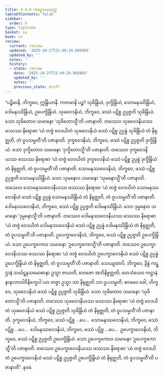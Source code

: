 ```yaml
---
title: 4.4.9 ကဋ္ဌောပမသုတ္တ
tableOfContents: false
sidebar:
  order: 9
type: tipitaka
basket: su
book: sn
review:
  current: review
  updated: '2025-10-27T21:49:29.805003'
  updated_by: ''
  notes: ''
  history:
  - state: review
    date: '2025-10-27T21:49:29.805003'
    updated_by: ''
    notes: ''
    previous_state: draft
---
```



<ReviewStatus review={frontmatter.review} showDetails={true} />

<HypothesisAnnotation frontmatter={frontmatter} />

<DynamicBreadcrumb />

<Division number="509" book="sn" e="ch" v="18" p="354">

<Paragraph number="1120" book="sn">
“ပဉ္စိမာနိ, ဘိက္ခဝေ, ဣန္ဒြိယာနိ. ကတမာနိ ပဉ္စ? သုခိန္ဒြိယံ, ဒုက္ခိန္ဒြိယံ, သောမနဿိန္ဒြိယံ, ဒေါမနဿိန္ဒြိယံ, ဥပေက္ခိန္ဒြိယံ. သုခဝေဒနိယံ, ဘိက္ခဝေ, ဖဿံ ပဋိစ္စ ဥပ္ပဇ္ဇတိ သုခိန္ဒြိယံ. သော သုခိတောဝ သမာနော ‘သုခိတောသ္မီ’တိ ပဇာနာတိ. တဿေဝ သုခဝေဒနိယဿ ဖဿဿ နိရောဓာ ‘ယံ တဇ္ဇံ ဝေဒယိတံ သုခဝေဒနိယံ ဖဿံ ပဋိစ္စ ဥပ္ပန္နံ သုခိန္ဒြိယံ တံ နိရုဇ္ဈတိ, တံ ဝူပသမ္မတီ’တိ ပဇာနာတိ.
</Paragraph>

<Paragraph number="1121" book="sn">
ဒုက္ခဝေဒနိယံ, ဘိက္ခဝေ, ဖဿံ ပဋိစ္စ ဥပ္ပဇ္ဇတိ ဒုက္ခိန္ဒြိယံ. သော ဒုက္ခိတောဝ သမာနော ‘ဒုက္ခိတောသ္မီ’တိ ပဇာနာတိ. တဿေဝ ဒုက္ခဝေဒနိယဿ ဖဿဿ နိရောဓာ ‘ယံ တဇ္ဇံ ဝေဒယိတံ ဒုက္ခဝေဒနိယံ ဖဿံ ပဋိစ္စ ဥပ္ပန္နံ ဒုက္ခိန္ဒြိယံ တံ နိရုဇ္ဈတိ, တံ ဝူပသမ္မတီ’တိ ပဇာနာတိ.
</Paragraph>

<Paragraph number="1122" book="sn">
သောမနဿဝေဒနိယံ, ဘိက္ခဝေ, ဖဿံ ပဋိစ္စ ဥပ္ပဇ္ဇတိ သောမနဿိန္ဒြိယံ. သော သုမနောဝ သမာနော ‘သုမနောသ္မီ’တိ ပဇာနာတိ. တဿေဝ သောမနဿဝေဒနိယဿ ဖဿဿ နိရောဓာ ‘ယံ တဇ္ဇံ ဝေဒယိတံ သောမနဿဝေဒနိယံ ဖဿံ ပဋိစ္စ ဥပ္ပန္နံ သောမနဿိန္ဒြိယံ တံ နိရုဇ္ဈတိ, တံ ဝူပသမ္မတီ’တိ ပဇာနာတိ.
</Paragraph>

<Paragraph number="1123" book="sn">
ဒေါမနဿဝေဒနိယံ, ဘိက္ခဝေ, ဖဿံ ပဋိစ္စ ဥပ္ပဇ္ဇတိ ဒေါမနဿိန္ဒြိယံ. သော ဒုမ္မနောဝ သမာနော ‘ဒုမ္မနောသ္မီ’တိ ပဇာနာတိ. တဿေဝ ဒေါမနဿဝေဒနိယဿ ဖဿဿ နိရောဓာ ‘ယံ တဇ္ဇံ ဝေဒယိတံ ဒေါမနဿဝေဒနိယံ ဖဿံ ပဋိစ္စ ဥပ္ပန္နံ ဒေါမနဿိန္ဒြိယံ တံ နိရုဇ္ဈတိ, တံ ဝူပသမ္မတီ’တိ ပဇာနာတိ.
</Paragraph>

<Paragraph number="1124" book="sn">
ဥပေက္ခာဝေဒနိယံ, ဘိက္ခဝေ, ဖဿံ ပဋိစ္စ ဥပ္ပဇ္ဇတိ ဥပေက္ခိန္ဒြိယံ. သော ဥပေက္ခကောဝ သမာနော ‘ဥပေက္ခကောသ္မီ’တိ ပဇာနာတိ. တဿေဝ ဥပေက္ခာဝေဒနိယဿ ဖဿဿ နိရောဓာ ‘ယံ တဇ္ဇံ ဝေဒယိတံ ဥပေက္ခာဝေဒနိယံ ဖဿံ ပဋိစ္စ ဥပ္ပန္နံ ဥပေက္ခိန္ဒြိယံ တံ နိရုဇ္ဈတိ, တံ ဝူပသမ္မတီ’တိ ပဇာနာတိ.
</Paragraph>

<Paragraph number="1125" book="sn">
သေယျထာပိ, ဘိက္ခဝေ, ဒွိန္နံ ကဋ္ဌာနံ သင်္ဃဋ္ဋနသမောဓာနာ ဥသ္မာ ဇာယတိ, တေဇော အဘိနိဗ္ဗတ္တတိ; တေသံယေဝ ကဋ္ဌာနံ နာနာဘာဝါဝိနိက္ခေပါ ယာ တဇ္ဇာ ဥသ္မာ သာ နိရုဇ္ဈတိ သာ ဝူပသမ္မတိ; ဧဝမေဝ ခေါ, ဘိက္ခဝေ, သုခဝေဒနိယံ ဖဿံ ပဋိစ္စ ဥပ္ပဇ္ဇတိ သုခိန္ဒြိယံ. သော သုခိတောဝ သမာနော ‘သုခိတောသ္မီ’တိ ပဇာနာတိ. တဿေဝ သုခဝေဒနိယဿ ဖဿဿ နိရောဓာ ‘ယံ တဇ္ဇံ ဝေဒယိတံ သုခဝေဒနိယံ ဖဿံ ပဋိစ္စ ဥပ္ပဇ္ဇတိ သုခိန္ဒြိယံ တံ နိရုဇ္ဈတိ, တံ ဝူပသမ္မတီ’တိ ပဇာနာတိ.
</Paragraph>

<Paragraph number="1126" book="sn">
ဒုက္ခဝေဒနိယံ, ဘိက္ခဝေ, ဖဿံ ပဋိစ္စ …ပေ…  သောမနဿဝေဒနိယံ, ဘိက္ခဝေ, ဖဿံ ပဋိစ္စ …ပေ…  ဒေါမနဿဝေဒနိယံ, ဘိက္ခဝေ, ဖဿံ ပဋိစ္စ …ပေ…  ဥပေက္ခာဝေဒနိယံ, ဘိက္ခဝေ, ဖဿံ ပဋိစ္စ ဥပ္ပဇ္ဇတိ ဥပေက္ခိန္ဒြိယံ. သော ဥပေက္ခကောဝ သမာနော ‘ဥပေက္ခကောသ္မီ’တိ ပဇာနာတိ. တဿေဝ ဥပေက္ခာဝေဒနိယဿ ဖဿဿ နိရောဓာ ‘ယံ တဇ္ဇံ ဝေဒယိတံ ဥပေက္ခာဝေဒနိယံ ဖဿံ ပဋိစ္စ ဥပ္ပဇ္ဇတိ ဥပေက္ခိန္ဒြိယံ တံ နိရုဇ္ဈတိ, တံ ဝူပသမ္မတီ’တိ ပဇာနာတိ”.

</Paragraph>
</Division>

<Paragraph number="1127" type="center" book="sn">
နဝမံ.
</Paragraph>